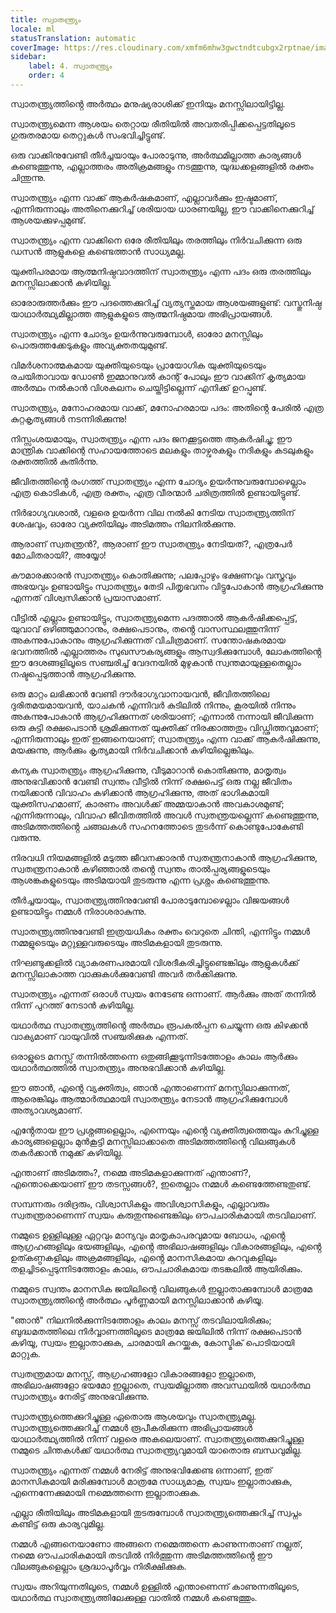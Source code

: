 ```yaml
---
title: സ്വാതന്ത്ര്യം
locale: ml
statusTranslation: automatic
coverImage: https://res.cloudinary.com/xmfm6mhw3gwctndtcubgx2rptnae/image/upload/v1741354419/small_cover_la_gran_rebelion_28716e29d2.webp
sidebar:
    label: 4. സ്വാതന്ത്ര്യം
    order: 4
---
```

സ്വാതന്ത്ര്യത്തിൻ്റെ അർത്ഥം മനുഷ്യരാശിക്ക് ഇനിയും മനസ്സിലായിട്ടില്ല.

സ്വാതന്ത്ര്യമെന്ന ആശയം തെറ്റായ രീതിയിൽ അവതരിപ്പിക്കപ്പെട്ടതിലൂടെ ഗുരുതരമായ തെറ്റുകൾ സംഭവിച്ചിട്ടുണ്ട്.

ഒരു വാക്കിനുവേണ്ടി തീർച്ചയായും പോരാടുന്നു, അർത്ഥമില്ലാത്ത കാര്യങ്ങൾ കണ്ടെത്തുന്നു, എല്ലാത്തരം അതിക്രമങ്ങളും നടത്തുന്നു, യുദ്ധക്കളങ്ങളിൽ രക്തം ചിന്തുന്നു.

സ്വാതന്ത്ര്യം എന്ന വാക്ക് ആകർഷകമാണ്, എല്ലാവർക്കും ഇഷ്ടമാണ്, എന്നിരുന്നാലും അതിനെക്കുറിച്ച് ശരിയായ ധാരണയില്ല, ഈ വാക്കിനെക്കുറിച്ച് ആശയക്കുഴപ്പമുണ്ട്.

സ്വാതന്ത്ര്യം എന്ന വാക്കിനെ ഒരേ രീതിയിലും തരത്തിലും നിർവചിക്കുന്ന ഒരു ഡസൻ ആളുകളെ കണ്ടെത്താൻ സാധ്യമല്ല.

യുക്തിപരമായ ആത്മനിഷ്ഠവാദത്തിന് സ്വാതന്ത്ര്യം എന്ന പദം ഒരു തരത്തിലും മനസ്സിലാക്കാൻ കഴിയില്ല.

ഓരോരുത്തർക്കും ഈ പദത്തെക്കുറിച്ച് വ്യത്യസ്തമായ ആശയങ്ങളുണ്ട്: വസ്തുനിഷ്ഠ യാഥാർത്ഥ്യമില്ലാത്ത ആളുകളുടെ ആത്മനിഷ്ഠമായ അഭിപ്രായങ്ങൾ.

സ്വാതന്ത്ര്യം എന്ന ചോദ്യം ഉയർന്നുവരുമ്പോൾ, ഓരോ മനസ്സിലും പൊരുത്തക്കേടുകളും അവ്യക്തതയുമുണ്ട്.

വിമർശനാത്മകമായ യുക്തിയുടെയും പ്രായോഗിക യുക്തിയുടെയും രചയിതാവായ ഡോൺ ഇമ്മാനുവൽ കാന്റ് പോലും ഈ വാക്കിന് കൃത്യമായ അർത്ഥം നൽകാൻ വിശകലനം ചെയ്തിട്ടില്ലെന്ന് എനിക്ക് ഉറപ്പുണ്ട്.

സ്വാതന്ത്ര്യം, മനോഹരമായ വാക്ക്, മനോഹരമായ പദം: അതിൻ്റെ പേരിൽ എത്ര കുറ്റകൃത്യങ്ങൾ നടന്നിരിക്കുന്നു!

നിസ്സംശയമായും, സ്വാതന്ത്ര്യം എന്ന പദം ജനക്കൂട്ടത്തെ ആകർഷിച്ചു; ഈ മാന്ത്രിക വാക്കിന്റെ സഹായത്തോടെ മലകളും താഴ്വരകളും നദികളും കടലുകളും രക്തത്തിൽ കുതിർന്നു.

ജീവിതത്തിൻ്റെ രംഗത്ത് സ്വാതന്ത്ര്യം എന്ന ചോദ്യം ഉയർന്നുവരുമ്പോഴെല്ലാം എത്ര കൊടികൾ, എത്ര രക്തം, എത്ര വീരന്മാർ ചരിത്രത്തിൽ ഉണ്ടായിട്ടുണ്ട്.

നിർഭാഗ്യവശാൽ, വളരെ ഉയർന്ന വില നൽകി നേടിയ സ്വാതന്ത്ര്യത്തിന് ശേഷവും, ഓരോ വ്യക്തിയിലും അടിമത്തം നിലനിൽക്കുന്നു.

ആരാണ് സ്വതന്ത്രൻ?, ആരാണ് ഈ സ്വാതന്ത്ര്യം നേടിയത്?, എത്രപേർ മോചിതരായി?, അയ്യോ!

കൗമാരക്കാരൻ സ്വാതന്ത്ര്യം കൊതിക്കുന്നു; പലപ്പോഴും ഭക്ഷണവും വസ്ത്രവും അഭയവും ഉണ്ടായിട്ടും സ്വാതന്ത്ര്യം തേടി പിതൃഭവനം വിട്ടുപോകാൻ ആഗ്രഹിക്കുന്നു എന്നത് വിശ്വസിക്കാൻ പ്രയാസമാണ്.

വീട്ടിൽ എല്ലാം ഉണ്ടായിട്ടും, സ്വാതന്ത്ര്യമെന്ന പദത്താൽ ആകർഷിക്കപ്പെട്ട്, യുവാവ് ഒഴിഞ്ഞുമാറാനും, രക്ഷപെടാനും, തൻ്റെ വാസസ്ഥലത്തുനിന്ന് അകന്നുപോകാനും ആഗ്രഹിക്കുന്നത് വിചിത്രമാണ്. സന്തോഷകരമായ ഭവനത്തിൽ എല്ലാത്തരം സുഖസൗകര്യങ്ങളും ആസ്വദിക്കുമ്പോൾ, ലോകത്തിൻ്റെ ഈ ദേശങ്ങളിലൂടെ സഞ്ചരിച്ച് വേദനയിൽ മുഴുകാൻ സ്വന്തമായുള്ളതെല്ലാം നഷ്ടപ്പെടുത്താൻ ആഗ്രഹിക്കുന്നു.

ഒരു മാറ്റം ലഭിക്കാൻ വേണ്ടി ദൗർഭാഗ്യവാനായവൻ, ജീവിതത്തിലെ ദുരിതമയമായവൻ, യാചകൻ എന്നിവർ കുടിലിൽ നിന്നും, കൂരയിൽ നിന്നും അകന്നുപോകാൻ ആഗ്രഹിക്കുന്നത് ശരിയാണ്; എന്നാൽ നന്നായി ജീവിക്കുന്ന ഒരു കുട്ടി രക്ഷപെടാൻ ശ്രമിക്കുന്നത് യുക്തിക്ക് നിരക്കാത്തതും വിഡ്ഢിത്തവുമാണ്; എന്നിരുന്നാലും ഇത് ഇങ്ങനെയാണ്; സ്വാതന്ത്ര്യം എന്ന വാക്ക് ആകർഷിക്കുന്നു, മയക്കുന്നു, ആർക്കും കൃത്യമായി നിർവചിക്കാൻ കഴിയില്ലെങ്കിലും.

കന്യക സ്വാതന്ത്ര്യം ആഗ്രഹിക്കുന്നു, വീടുമാറാൻ കൊതിക്കുന്നു, മാതൃത്വം അനുഭവിക്കാൻ വേണ്ടി സ്വന്തം വീട്ടിൽ നിന്ന് രക്ഷപെട്ട് ഒരു നല്ല ജീവിതം നയിക്കാൻ വിവാഹം കഴിക്കാൻ ആഗ്രഹിക്കുന്നു, അത് ഭാഗികമായി യുക്തിസഹമാണ്, കാരണം അവൾക്ക് അമ്മയാകാൻ അവകാശമുണ്ട്; എന്നിരുന്നാലും, വിവാഹ ജീവിതത്തിൽ അവൾ സ്വതന്ത്രയല്ലെന്ന് കണ്ടെത്തുന്നു, അടിമത്തത്തിൻ്റെ ചങ്ങലകൾ സഹനത്തോടെ തുടർന്ന് കൊണ്ടുപോകേണ്ടി വരുന്നു.

നിരവധി നിയമങ്ങളിൽ മടുത്ത ജീവനക്കാരൻ സ്വതന്ത്രനാകാൻ ആഗ്രഹിക്കുന്നു, സ്വതന്ത്രനാകാൻ കഴിഞ്ഞാൽ തൻ്റെ സ്വന്തം താൽപ്പര്യങ്ങളുടെയും ആശങ്കകളുടെയും അടിമയായി തുടരുന്നു എന്ന പ്രശ്നം കണ്ടെത്തുന്നു.

തീർച്ചയായും, സ്വാതന്ത്ര്യത്തിനുവേണ്ടി പോരാടുമ്പോഴെല്ലാം വിജയങ്ങൾ ഉണ്ടായിട്ടും നമ്മൾ നിരാശരാകുന്നു.

സ്വാതന്ത്ര്യത്തിനുവേണ്ടി ഇത്രയധികം രക്തം വെറുതെ ചിന്തി, എന്നിട്ടും നമ്മൾ നമ്മളുടെയും മറ്റുള്ളവരുടെയും അടിമകളായി തുടരുന്നു.

നിഘണ്ടുക്കളിൽ വ്യാകരണപരമായി വിശദീകരിച്ചിട്ടുണ്ടെങ്കിലും ആളുകൾക്ക് മനസ്സിലാകാത്ത വാക്കുകൾക്കുവേണ്ടി അവർ തർക്കിക്കുന്നു.

സ്വാതന്ത്ര്യം എന്നത് ഒരാൾ സ്വയം നേടേണ്ട ഒന്നാണ്. ആർക്കും അത് തന്നിൽ നിന്ന് പുറത്ത് നേടാൻ കഴിയില്ല.

യഥാർത്ഥ സ്വാതന്ത്ര്യത്തിൻ്റെ അർത്ഥം രൂപകൽപ്പന ചെയ്യുന്ന ഒരു കിഴക്കൻ വാക്യമാണ് വായുവിൽ സഞ്ചരിക്കുക എന്നത്.

ഒരാളുടെ മനസ്സ് തന്നിൽത്തന്നെ ഒതുങ്ങിക്കൂടുന്നിടത്തോളം കാലം ആർക്കും യഥാർത്ഥത്തിൽ സ്വാതന്ത്ര്യം അനുഭവിക്കാൻ കഴിയില്ല.

ഈ ഞാൻ, എൻ്റെ വ്യക്തിത്വം, ഞാൻ എന്താണെന്ന് മനസ്സിലാക്കുന്നത്, ആരെങ്കിലും ആത്മാർത്ഥമായി സ്വാതന്ത്ര്യം നേടാൻ ആഗ്രഹിക്കുമ്പോൾ അത്യാവശ്യമാണ്.

എൻ്റേതായ ഈ പ്രശ്നങ്ങളെല്ലാം, എന്നെയും എൻ്റെ വ്യക്തിത്വത്തെയും കുറിച്ചുള്ള കാര്യങ്ങളെല്ലാം മുൻകൂട്ടി മനസ്സിലാക്കാതെ അടിമത്തത്തിൻ്റെ വിലങ്ങുകൾ തകർക്കാൻ നമുക്ക് കഴിയില്ല.

എന്താണ് അടിമത്തം?, നമ്മെ അടിമകളാക്കുന്നത് എന്താണ്?, എന്തൊക്കെയാണ് ഈ തടസ്സങ്ങൾ?, ഇതെല്ലാം നമ്മൾ കണ്ടെത്തേണ്ടതുണ്ട്.

സമ്പന്നരും ദരിദ്രരും, വിശ്വാസികളും അവിശ്വാസികളും, എല്ലാവരും സ്വതന്ത്രരാണെന്ന് സ്വയം കരുതുന്നുണ്ടെങ്കിലും ഔപചാരികമായി തടവിലാണ്.

നമ്മുടെ ഉള്ളിലുള്ള ഏറ്റവും മാന്യവും മാതൃകാപരവുമായ ബോധം, എൻ്റെ ആഗ്രഹങ്ങളിലും ഭയങ്ങളിലും, എൻ്റെ അഭിലാഷങ്ങളിലും വികാരങ്ങളിലും, എൻ്റെ ഉത്കണ്ഠകളിലും അക്രമങ്ങളിലും, എൻ്റെ മാനസികമായ കുറവുകളിലും തളച്ചിടപ്പെടുന്നിടത്തോളം കാലം, ഔപചാരികമായ തടങ്കലിൽ ആയിരിക്കും.

നമ്മുടെ സ്വന്തം മാനസിക ജയിലിന്റെ വിലങ്ങുകൾ ഇല്ലാതാക്കുമ്പോൾ മാത്രമേ സ്വാതന്ത്ര്യത്തിൻ്റെ അർത്ഥം പൂർണ്ണമായി മനസ്സിലാക്കാൻ കഴിയൂ.

"ഞാൻ" നിലനിൽക്കുന്നിടത്തോളം കാലം മനസ്സ് തടവിലായിരിക്കും; ബുദ്ധമതത്തിലെ നിർവ്വാണത്തിലൂടെ മാത്രമേ ജയിലിൽ നിന്ന് രക്ഷപെടാൻ കഴിയൂ, സ്വയം ഇല്ലാതാക്കുക, ചാരമായി കുറയ്ക്കുക, കോസ്മിക് പൊടിയായി മാറ്റുക.

സ്വതന്ത്രമായ മനസ്സ്, ആഗ്രഹങ്ങളോ വികാരങ്ങളോ ഇല്ലാതെ, അഭിലാഷങ്ങളോ ഭയമോ ഇല്ലാതെ, സ്വയമില്ലാത്ത അവസ്ഥയിൽ യഥാർത്ഥ സ്വാതന്ത്ര്യം നേരിട്ട് അനുഭവിക്കുന്നു.

സ്വാതന്ത്ര്യത്തെക്കുറിച്ചുള്ള ഏതൊരു ആശയവും സ്വാതന്ത്ര്യമല്ല. സ്വാതന്ത്ര്യത്തെക്കുറിച്ച് നമ്മൾ രൂപീകരിക്കുന്ന അഭിപ്രായങ്ങൾ യാഥാർത്ഥ്യത്തിൽ നിന്ന് വളരെ അകലെയാണ്. സ്വാതന്ത്ര്യത്തെക്കുറിച്ചുള്ള നമ്മുടെ ചിന്തകൾക്ക് യഥാർത്ഥ സ്വാതന്ത്ര്യവുമായി യാതൊരു ബന്ധവുമില്ല.

സ്വാതന്ത്ര്യം എന്നത് നമ്മൾ നേരിട്ട് അനുഭവിക്കേണ്ട ഒന്നാണ്, ഇത് മാനസികമായി മരിക്കുമ്പോൾ മാത്രമേ സാധ്യമാകൂ, സ്വയം ഇല്ലാതാക്കുക, എന്നെന്നേക്കുമായി നമ്മെത്തന്നെ ഇല്ലാതാക്കുക.

എല്ലാ രീതിയിലും അടിമകളായി തുടരുമ്പോൾ സ്വാതന്ത്ര്യത്തെക്കുറിച്ച് സ്വപ്നം കണ്ടിട്ട് ഒരു കാര്യവുമില്ല.

നമ്മൾ എങ്ങനെയാണോ അങ്ങനെ നമ്മെത്തന്നെ കാണുന്നതാണ് നല്ലത്, നമ്മെ ഔപചാരികമായി തടവിൽ നിർത്തുന്ന അടിമത്തത്തിൻ്റെ ഈ വിലങ്ങുകളെല്ലാം ശ്രദ്ധാപൂർവ്വം നിരീക്ഷിക്കുക.

സ്വയം അറിയുന്നതിലൂടെ, നമ്മൾ ഉള്ളിൽ എന്താണെന്ന് കാണുന്നതിലൂടെ, യഥാർത്ഥ സ്വാതന്ത്ര്യത്തിലേക്കുള്ള വാതിൽ നമ്മൾ കണ്ടെത്തും.

